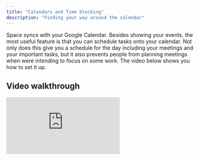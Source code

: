 ```yaml
---
title: "Calendars and Time blocking"
description: "Finding your way around the calendar"
---
```


Space syncs with your Google Calendar. Besides showing your events, the most useful feature is that you can schedule
tasks onto your calendar. Not only does this give you a schedule for the day including your meetings 
and your important tasks, but it also prevents people from planning meetings when were intending to focus on some work.
The video below shows you how to set it up.

## Video walkthrough

<Frame caption="Calendars and time blocking in Space">
<iframe
  className="w-full aspect-video rounded-xl"
  src="https://www.youtube.com/embed/Uewu72dcj0I"
  title="YouTube video player"
  frameBorder="0"
  allow="accelerometer; autoplay; clipboard-write; encrypted-media; gyroscope; picture-in-picture"
  allowFullScreen
  style={{ width: '100%', borderRadius: '0.5rem' }}
></iframe>
</Frame>